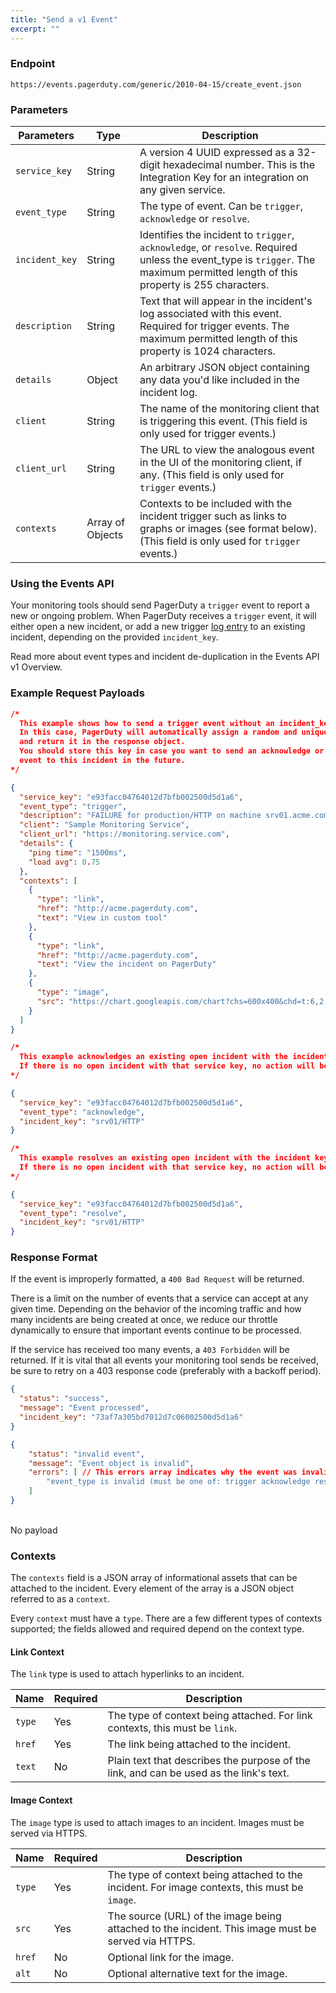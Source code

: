 ```yaml
---
title: "Send a v1 Event"
excerpt: ""
---
```



### Endpoint

```http
https://events.pagerduty.com/generic/2010-04-15/create_event.json
```

### Parameters

Parameters                     | Type                | Description
------------------------------ | ------------------- | -------------
`service_key`                  | String              | A version 4 UUID expressed as a 32-digit hexadecimal number. This is the Integration Key for an integration on any given service.
`event_type`                   | String              | The type of event. Can be `trigger`, `acknowledge` or `resolve`.
`incident_key`                 | String              | Identifies the incident to `trigger`, `acknowledge`, or `resolve`. Required unless the event_type is `trigger`. The maximum permitted length of this property is 255 characters.
`description`                  | String              | Text that will appear in the incident's log associated with this event. Required for trigger events. The maximum permitted length of this property is 1024 characters.
`details`                      | Object              | An arbitrary JSON object containing any data you'd like included in the incident log.
`client`                       | String              | The name of the monitoring client that is triggering this event. (This field is only used for trigger events.)
`client_url`                   | String              | The URL to view the analogous event in the UI of the monitoring client, if any. (This field is only used for `trigger` events.)
`contexts`                     | Array of Objects    | Contexts to be included with the incident trigger such as links to graphs or images (see format below). (This field is only used for `trigger` events.)

### Using the Events API

Your monitoring tools should send PagerDuty a `trigger` event to report a new or ongoing problem. When PagerDuty receives a `trigger` event, it will either open a new incident, or add a new trigger [log entry](https://api-reference.pagerduty.com/#!/Log_Entries/get_log_entries) to an existing incident, depending on the provided `incident_key`.

Read more about event types and incident de-duplication in the <Link to="/docs/events-api-v1/overview/">Events API v1 Overview</Link>.

### Example Request Payloads

<Tabs defaultActiveKey="trigger" variant="tabs" id="events-api-v1-requests">
  <Tab eventKey="trigger" title="Trigger Event">

```json
/*
  This example shows how to send a trigger event without an incident_key.
  In this case, PagerDuty will automatically assign a random and unique key
  and return it in the response object.
  You should store this key in case you want to send an acknowledge or resolve
  event to this incident in the future.
*/

{
  "service_key": "e93facc04764012d7bfb002500d5d1a6",
  "event_type": "trigger",
  "description": "FAILURE for production/HTTP on machine srv01.acme.com",
  "client": "Sample Monitoring Service",
  "client_url": "https://monitoring.service.com",
  "details": {
    "ping time": "1500ms",
    "load avg": 0.75
  },
  "contexts": [
    {
      "type": "link",
      "href": "http://acme.pagerduty.com",
      "text": "View in custom tool"
    },
    {
      "type": "link",
      "href": "http://acme.pagerduty.com",
      "text": "View the incident on PagerDuty"
    },
    {
      "type": "image",
      "src": "https://chart.googleapis.com/chart?chs=600x400&chd=t:6,2,9,5,2,5,7,4,8,2,1&cht=lc&chds=a&chxt=y&chm=D,0033FF,0,0,5,1"
    }
  ]
}
```

  </Tab>
  <Tab eventKey="acknowledge" title="Acknowledge Event">

```json
/*
  This example acknowledges an existing open incident with the incident key 'srv01/HTTP'.
  If there is no open incident with that service key, no action will be taken.
*/

{
  "service_key": "e93facc04764012d7bfb002500d5d1a6",
  "event_type": "acknowledge",
  "incident_key": "srv01/HTTP"
}
```

  </Tab>
  <Tab eventKey="resolve" title="Resolve Event">

```json
/*
  This example resolves an existing open incident with the incident key 'srv01/HTTP'.
  If there is no open incident with that service key, no action will be taken.
*/

{
  "service_key": "e93facc04764012d7bfb002500d5d1a6",
  "event_type": "resolve",
  "incident_key": "srv01/HTTP"
}
```

  </Tab>
</Tabs>

### Response Format

If the event is improperly formatted, a `400 Bad Request` will be returned.

There is a limit on the number of events that a service can accept at any given time. Depending on the behavior of the incoming traffic and how many incidents are being created at once, we reduce our throttle dynamically to ensure that important events continue to be processed.

If the service has received too many events, a `403 Forbidden` will be returned. If it is vital that all events your monitoring tool sends be received, be sure to retry on a 403 response code (preferably with a backoff period).

<Tabs defaultActiveKey="200" variant="tabs" id="events-api-v1-responses">
  <Tab eventKey="200" title="200 Event Processed">

```json
{
  "status": "success",
  "message": "Event processed",
  "incident_key": "73af7a305bd7012d7c06002500d5d1a6"
}
```

  </Tab>
  <Tab eventKey="400" title="400 Invalid Event">

```json
{
    "status": "invalid event",
    "message": "Event object is invalid",
    "errors": [ // This errors array indicates why the event was invalid
        "event_type is invalid (must be one of: trigger acknowledge resolve)"
    ]
}
```

  </Tab>
  <Tab eventKey="403" title="403 Rate Limited">
    <br/>No payload
  </Tab>
</Tabs>

### Contexts

The `contexts` field is a JSON array of informational assets that can be attached to the incident. Every element of the array is a JSON object referred to as a `context`.

Every `context` must have a `type`. There are a few different types of contexts supported; the fields allowed and required depend on the context type.

#### Link Context

The `link` type is used to attach hyperlinks to an incident.

Name   | Required | Description
------ | -------- | -----------
`type` | Yes      | The type of context being attached. For link contexts, this must be `link`.
`href` | Yes      | The link being attached to the incident.
`text` | No       | Plain text that describes the purpose of the link, and can be used as the link's text.


#### Image Context

The `image` type is used to attach images to an incident. Images must be served via HTTPS.

Name   | Required | Description
------ | -------- | -----------
`type` | Yes      | The type of context being attached to the incident. For image contexts, this must be `image`.
`src`  | Yes      | The source (URL) of the image being attached to the incident. This image must be served via HTTPS.
`href` | No       | Optional link for the image.
`alt`  | No       | Optional alternative text for the image.

